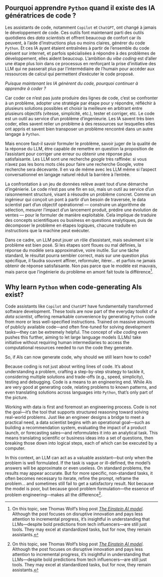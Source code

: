 ::: {.content-visible when-profile="fr"}

# Pourquoi apprendre `Python` quand il existe des IA génératrices de code ?

Les assistants de code, notamment `Copilot` et `ChatGPT`, ont changé à jamais le développement de code. Ces outils font maintenant parti des outils quotidiens des _data scientists_ et offrent beaucoup de confort car ils peuvent, à l'aide d'instructions plus ou moins claires, générer du code `Python`. Et ces IA ayant étaient entraînées à partir de l'ensemble du code présent sur internet, et parfois spécialisées à répondre à des problèmes de développement, elles aident beaucoup. L'ambition du _vibe coding_ est d'aller une étape plus loin dans ce processus en renforçant la prise d'initiative des LLM qui ne passerait plus par l'intermédiaire de l'humain pour accéder aux ressources de calcul qui permettent d'exécuter le code proposé.

_Puisque maintenant les IA génèrent du code, pourquoi continuer à apprendre à coder ?_

Car coder ce n'est pas juste produire des lignes de code, c'est se confronter à un problème, adopter une stratégie par étape pour y répondre, réfléchir à plusieurs solutions possibles et choisir la meilleure en arbitrant entre plusieurs objectifs (vitesse, simplicité, etc.), tester et corriger, etc. Le code est un outil au service d'un problème d'ingenieurie. Les IA savent très bien coder, elles savent relier un problème à des ressources sur lesquelles elles ont appris et savent bien transposer un problème rencontré dans un autre langage à `Python`.

Mais encore faut-il savoir formuler le problème, savoir juger de la qualité de la réponse du LLM, être capable de remettre en question la proposition de l'assistant pour corriger une erreur ou obtenir une réponse plus satisfaisante. Les LLM sont une recherche _google_ très raffinée: si vous n'avez pas les bons mots clés pour faire une recherche Google, votre recherche sera décevante. Il en va de même avec les LLM même si l'aspect conversationnel en langage naturel réduit la barrière à l'entrée.

La confrontation à un jeu de données relève avant tout d’une démarche d’ingénierie. Le code n’est pas une fin en soi, mais un outil au service d’un raisonnement structuré, visant à résoudre un problème concret. Comme un ingénieur qui conçoit un pont à partir d’un besoin de traversée, le data scientist part d’un objectif opérationnel — construire un algorithme de sélection, mesurer l’impact d’un lancement produit, prédire une évolution de ventes — pour le formuler de manière exploitable. Cela implique de traduire des concepts scientifiques ou business en questions analytiques, puis de décomposer le problème en étapes logiques, chacune traduite en instructions que la machine peut exécuter.

Dans ce cadre, un LLM peut jouer un rôle d’assistant, mais seulement si le problème est bien posé. Si les étapes sont floues ou mal définies, la réponse du modèle sera approximative, voire inutile. Sur une tâche standard, le résultat pourra sembler correct, mais sur une question plus spécifique, il faudra souvent affiner, reformuler, itérer… et parfois ne jamais obtenir de réponse satisfaisante. Non pas parce que le modèle est mauvais, mais parce que l’ingénierie du problème en amont fait toute la différence[^ai-enstein].

[^ai-enstein]: Il n'est pas inutile sur ce sujet de lire le _post_ de Thomas Wolf (CSO de `HuggingFace`) ["The Einstein AI model"](https://thomwolf.io/blog/scientific-ai.html). Même si le _post_ évoque principalement les innovations de rupture en mettant quelque peu de côté les innovations marginales, il est intéressant de comprendre que les LLM, en dépit des grandes annonces prophétiques faites par les gourous de la tech, restent des outils qui certes ont de bonnes performances sur des tests standardisés mais restent des assistants, pour l'heure.

:::

::: {.content-visible when-profile="en"}

# Why learn `Python` when code-generating AIs exist?

Code assistants like `Copilot` and `ChatGPT` have fundamentally transformed software development. These tools are now part of the everyday toolkit of a _data scientist_, offering remarkable convenience by generating `Python` code from more or less well-specified instructions. Trained on massive amounts of publicly available code—and often fine-tuned for solving development tasks—they can be extremely helpful. The concept of _vibe coding_ even pushes this further, aiming to let large language models (LLMs) take initiative without requiring human intermediaries to access the computational resources needed to run the code they generate.

So, if AIs can now generate code, why should we still learn how to code?

Because coding is not just about writing lines of code. It’s about understanding a problem, crafting a step-by-step strategy to tackle it, considering multiple solutions and trade-offs (e.g., speed, simplicity), testing and debugging. Code is a means to an engineering end. While AIs are very good at generating code, relating problems to known patterns, and even translating solutions across languages into `Python`, that’s only part of the picture.

Working with data is first and foremost an engineering process. Code is not the goal—it’s the tool that supports structured reasoning toward solving real-world problems. Just like an engineer designs a bridge to meet a practical need, a data scientist begins with an operational goal—such as building a recommendation system, evaluating the impact of a product launch, or forecasting sales—and reformulates it into an analytical task. This means translating scientific or business ideas into a set of questions, then breaking those down into logical steps, each of which can be executed by a computer.

In this context, an LLM can act as a valuable assistant—but only when the problem is well formulated. If the task is vague or ill-defined, the model’s answers will be approximate or even useless. On standard problems, the results may appear accurate. But for more specific, non-standard tasks, it often becomes necessary to iterate, refine the prompt, reframe the problem… and sometimes still fail to get a satisfactory result. Not because the model is poor, but because good problem formulation—the essence of problem engineering—makes all the difference[^ai-enstein].

[^ai-enstein]: On this topic, see Thomas Wolf’s blog post [_The Einstein AI model_](https://thomwolf.io/blog/scientific-ai.html). Although the post focuses on disruptive innovation and pays less attention to incremental progress, it’s insightful in understanding that LLMs—despite bold predictions from tech influencers—are still just tools. They may excel at standardized tasks, but for now, they remain assistants.

:::
